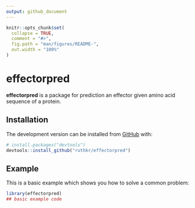 ```yaml
---
output: github_document
---
```


<!-- README.md is generated from README.Rmd. Please edit that file -->

```r
knitr::opts_chunk$set(
  collapse = TRUE,
  comment = "#>",
  fig.path = "man/figures/README-",
  out.width = "100%"
)
```

# effectorpred

<!-- badges: start -->
<!-- badges: end -->

**effectorpred** is a package for prediction an effector given amino acid sequence of a protein. 


## Installation

<!-- You can install the released version of effectorpred from [CRAN](https://CRAN.R-project.org) with: -->

<!-- ``` r -->
<!-- install.packages("effectorpred") -->
<!-- ``` -->

The development version can be installed from [GitHub](https://github.com/) with:

``` r
# install.packages("devtools")
devtools::install_github("ruthkr/effectorpred")
```
## Example

This is a basic example which shows you how to solve a common problem:

```r
library(effectorpred)
## basic example code
```
